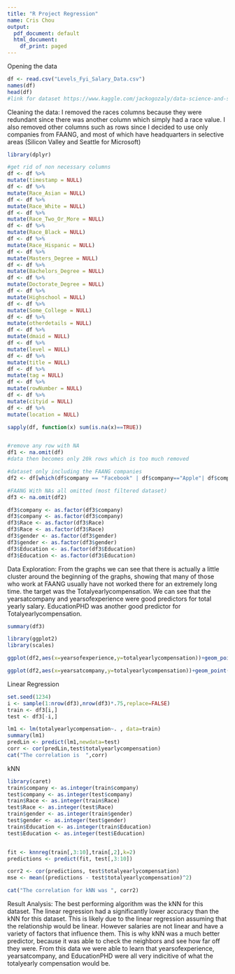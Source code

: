 ---
title: "R Project Regression"
name: Cris Chou
output:
  pdf_document: default
  html_document:
    df_print: paged
---
Opening the data

```{r}
df <- read.csv("Levels_Fyi_Salary_Data.csv")
names(df)
head(df)
#link for dataset https://www.kaggle.com/jackogozaly/data-science-and-stem-salaries

```

Cleaning the data: 
I removed the races columns because they were redundant since there was another column which simply had a race value. I also removed other columns such as rows since I decided to use only companies from FAANG, and most of which have headquarters in selective areas (Silicon Valley and Seattle for Microsoft)

```{r}
library(dplyr)

#get rid of non necessary columns
df <- df %>%
mutate(timestamp = NULL)
df <- df %>%
mutate(Race_Asian = NULL)
df <- df %>%
mutate(Race_White = NULL)
df <- df %>%
mutate(Race_Two_Or_More = NULL)
df <- df %>%
mutate(Race_Black = NULL)
df <- df %>%
mutate(Race_Hispanic = NULL)
df <- df %>%
mutate(Masters_Degree = NULL)
df <- df %>%
mutate(Bachelors_Degree = NULL)
df <- df %>%
mutate(Doctorate_Degree = NULL)
df <- df %>%
mutate(Highschool = NULL)
df <- df %>%
mutate(Some_College = NULL)
df <- df %>%
mutate(otherdetails = NULL)
df <- df %>%
mutate(dmaid = NULL)
df <- df %>%
mutate(level = NULL)
df <- df %>%
mutate(title = NULL)
df <- df %>%
mutate(tag = NULL)
df <- df %>%
mutate(rowNumber = NULL)
df <- df %>%
mutate(cityid = NULL)
df <- df %>%
mutate(location = NULL)

sapply(df, function(x) sum(is.na(x)==TRUE))


#remove any row with NA
df1 <- na.omit(df)
#data then becomes only 20k rows which is too much removed

#dataset only including the FAANG companies
df2 <- df[which(df$company == "Facebook" | df$company=="Apple"| df$company=="Amazon"| df$company=="Netflix"| df$company=="Google"| df$company=="Microsoft" ),]

#FAANG With NAs all omitted (most filtered dataset)
df3 <- na.omit(df2)

df3$company <- as.factor(df3$company)
df3$company <- as.factor(df3$company)
df3$Race <- as.factor(df3$Race)
df3$Race <- as.factor(df3$Race)
df3$gender <- as.factor(df3$gender)
df3$gender <- as.factor(df3$gender)
df3$Education <- as.factor(df3$Education)
df3$Education <- as.factor(df3$Education)

```



Data Exploration: From the graphs we can see that there is actually a little cluster around the beginning of the graphs, showing that many of those who work at FAANG usually have not worked there for an extremely long time. the target was the Totalyearlycompensation. We can see that the yearsatcompany and yearsofexperience were good predictors for total yearly salary. EducationPHD was another good predictor for Totalyearlycompensation. 

```{r}

summary(df3)

library(ggplot2)
library(scales)

ggplot(df2,aes(x=yearsofexperience,y=totalyearlycompensation))+geom_point()+ scale_y_continuous(labels = label_number(suffix = " K", scale = 1e-4))+labs(x="Years Of Experience",y="Total Yearly Salary($)")

ggplot(df2,aes(x=yearsatcompany,y=totalyearlycompensation))+geom_point()+ scale_y_continuous(labels = label_number(suffix = " K", scale = 1e-4))+labs(x="Years at Company",y="Total Yearly Salary($)")

```

Linear Regression

```{r}
set.seed(1234)
i <- sample(1:nrow(df3),nrow(df3)*.75,replace=FALSE)
train <- df3[i,]
test <- df3[-i,]

lm1 <- lm(totalyearlycompensation~. , data=train)
summary(lm1)
predLin <- predict(lm1,newdata=test)
corr <- cor(predLin,test$totalyearlycompensation)
cat("The correlation is  ",corr)

```

kNN

```{r}
library(caret)
train$company <- as.integer(train$company)
test$company <- as.integer(test$company)
train$Race <- as.integer(train$Race)
test$Race <- as.integer(test$Race)
train$gender <- as.integer(train$gender)
test$gender <- as.integer(test$gender)
train$Education <- as.integer(train$Education)
test$Education <- as.integer(test$Education)


fit <- knnreg(train[,3:10],train[,2],k=2)
predictions <- predict(fit, test[,3:10])

corr2 <- cor(predictions, test$totalyearlycompensation)
mse <- mean((predictions - test$totalyearlycompensation)^2)

cat("The correlation for kNN was ", corr2)

```

Result Analysis:
The best performing algorithm was the kNN for this dataset. The linear regression had a significantly lower accuracy than the kNN for this dataset. This is likely due to the linear regression assuming that the relationship would be linear. However salaries are not linear and have a variety of factors that influence them. This is why kNN was a much better predictor, because it was able to check the neighbors and see how far off they were. From this data we were able to learn that yearsofexperience, yearsatcompany, and EducationPHD were all very indicitive of what the totalyearly compensation would be. 




























































